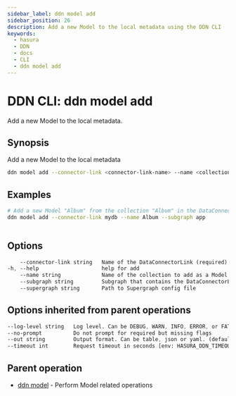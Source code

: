 ```yaml
---
sidebar_label: ddn model add
sidebar_position: 26
description: Add a new Model to the local metadata using the DDN CLI
keywords:
  - hasura
  - DDN
  - docs
  - CLI
  - ddn model add
---
```


# DDN CLI: ddn model add

Add a new Model to the local metadata.

## Synopsis

Add a new Model to the local metadata

```bash
ddn model add --connector-link <connector-link-name> --name <collection-name> [flags]
```

## Examples

```bash
# Add a new Model "Album" from the collection "Album" in the DataConnectorLink "mydb" in Subgraph "app"
ddn model add --connector-link mydb --name Album --subgraph app
	 
```

## Options

```sass
    --connector-link string   Name of the DataConnectorLink (required)
-h, --help                    help for add
    --name string             Name of the collection to add as a Model (required)
    --subgraph string         Subgraph that contains the DataConnectorLink
    --supergraph string       Path to Supergraph config file
```

## Options inherited from parent operations

```sass
--log-level string   Log level. Can be DEBUG, WARN, INFO, ERROR, or FATAL. (default "INFO")
--no-prompt          Do not prompt for required but missing flags
--out string         Output format. Can be table, json or yaml. (default "table")
--timeout int        Request timeout in seconds [env: HASURA_DDN_TIMEOUT] (default 100)
```

## Parent operation

- [ddn model](/cli/commands/ddn_model) - Perform Model related operations
